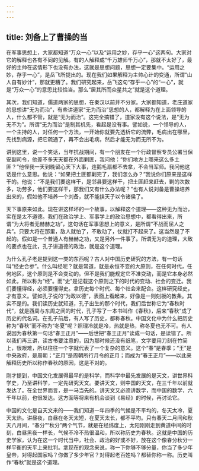 ```yaml
---
---
---
```

title: 刘备上了曹操的当
---




在军事思想上，大家都知道“万众一心”以及“运用之妙，存乎一心”这两句。大家对它的解释也各有不同的见解。有的人解释成“千万雄师千万心”，那就不太好了，最好的主帅在这情形下也没有办法，这就是思想问题，思想一定要集中。“运用之妙，存乎一心”，是岳飞所提出的。现在我们如果解释为主帅心计的变通，所谓“山人自有妙计”，那就更糟了。我们研究起来，岳飞这句“存乎一心”的“一心”，就是“万众一心”的意思比较恰当。那么“居其所而众星共之”就是这个道理。

其次，我们知道，儒道两家的思想，在秦汉以前并不分家。大家都知道，老庄道家的思想讲“无为而治”，有些讲道家“无为而治”思想的人，都解释为在上面领导的人，什么都不管，就是“无为而治”。这完全搞错了，道家没有这个说法，是“无为无不为”。所谓“无为而治”是制其机先，看起是没有事。譬如说，一个领导的人，一个主持的人，对任何一个方法，一开始你就要先透析它的流弊，毛病出在哪里，先找到病源，把它疏通了，再不会出毛病，然后才能无为而无所不为。

讲到这里，说一个笑话，当年抗战期间，有一个朋友在一个行政督察专员公署当保安副司令，他差不多天天都在外面剿匪，我问他：“你们地方上哪来这么多土匪？”他怪我一天到晚留心天下大事，连鹅毛扇都不去拿，不会当军师。我问他这话是什么意思。他说：“如果把土匪都剿完了，我们怎么办？”我说你们原来是这样干的。他说：“不是我们要这样干，是邻县要这样干，把土匪赶来赶去，剿的次数多，功劳多，他们要这样干，那我们又有什么办法呢？”也有人说刘备是曹操培养出来的，假如他不培养一个刘备，就不能挟天子以令诸侯了。

天下事原来如此。现在讲这样坏的一个故事，以解释这个道理——这种无为而治，实在是太不道德。我们在政治学上、军事学上的政治思想中，都看得出来，所谓“为大将者无赫赫之功”，这句话在军事思想上的意义，是所谓“不战而屈人之兵”。只要大将在那里，敌人就怕了，不敢动了，仗就打不起来了。这当然是了不起的。假如是一个普通人有赫赫之功，又是另外一件事了。所谓无为的道理，大致的要点也在此，孔子讲道德的政治，就是这个道理。

为什么孔子老是提到这一类的东西呢？古人对中国历史研究的方法，有一句话叫“经史合参”。什么叫经呢？就是常道，就是永恒不变的大原则，在任何时代，任何地区，这个原则是不会变动的。但不是我们能规定它不准变动，而是它本身必然如此，所以称为“经”。而“史”是记载这个原则之下的时代的变动、社会的变迁。我们要懂得经，必须要懂得史。拿历史每个时代、每个社会来配合。这样研究经史，才有意义。譬如孔子说的“为政以德”，表面上看起来，好像是一则刻板的教条。其实不是的。我们读历史就知道，孔子出生的那个时代，我们后世称它为“春秋时代”，就是西周与东周之间的时代，孔子写了一本书叫作《春秋》，后来“春秋”成了历史的代名词。在孔子前后，有人写了历史，都称春秋。中国文化中为什么把历史称为“春秋”而不称为“冬夏”呢？照理冷就是冷，热就是热，称冬夏也无不可。有人说因为春秋第一句话“春王正月”——后世把“春王正月”读成一句话，是读错了。所以我们再三讲，读古书要注意的，因为那时候还没有纸笔，文字要用刀刻在竹简上，很艰难，所以往往一个字就代表了一个复杂的意义。这个“春”是春季；“王”是中央政府，是周朝；“正月”是周朝所行月令的正月；而成为“春王正月”——以此来解释历史所以称作春秋的原因，这是不对的。

刚才提到，中国文化发展得最早的是科学，而科学中最先发展的是天文，讲世界科学史，乃至讲科学，一定先研究天文。要讲天文，则中国的天文，在三千年以前就发达了。在全世界而言，是一马当先的。讲天文又必须讲数学，而中国的数学，六千年以前，也很发达。这方面等将来有机会谈到《易经》的时候，再讨论它。

中国的文化是自天文来的——我们知道一年四季的气候是不平均的，冬天太冷，夏天太热。讲昼夜，白昼在冬天太短，在夏天太长，都不平均。只有春天二月间和秋天八月间，“春分”“秋分”两个气节，就是在经纬度上，太阳刚刚走到黄道中间的时刻，白昼黑夜一样长，气候不冷不热很温和，所以称历史为春秋。这就是中国的历史学家，认为在这一个时代当中，社会、政治的好或不好，放在这个像春分秋分一样平衡的天平上来批判。拿现在的观念来说，称一下你够不够分量，你当了多少年皇帝，对得起国家吗？你做了多少年官？对得起老百姓吗？都替你称一称。历史叫作“春秋”就是这个道理。